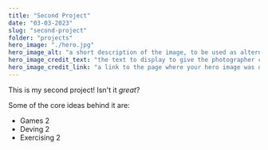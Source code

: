 ```yaml
---
title: "Second Project"
date: "03-03-2023"
slug: "second-project"
folder: "projects"
hero_image: "./hero.jpg"
hero_image_alt: "a short description of the image, to be used as alternative text for screen readers or in case the image doesn’t load correctly"
hero_image_credit_text: "the text to display to give the photographer credit for the hero image"
hero_image_credit_link: "a link to the page where your hero image was downloaded from"
---
```


This is my second project! Isn't it *great*?

Some of the core ideas behind it are:

* Games 2
* Deving 2
* Exercising 2